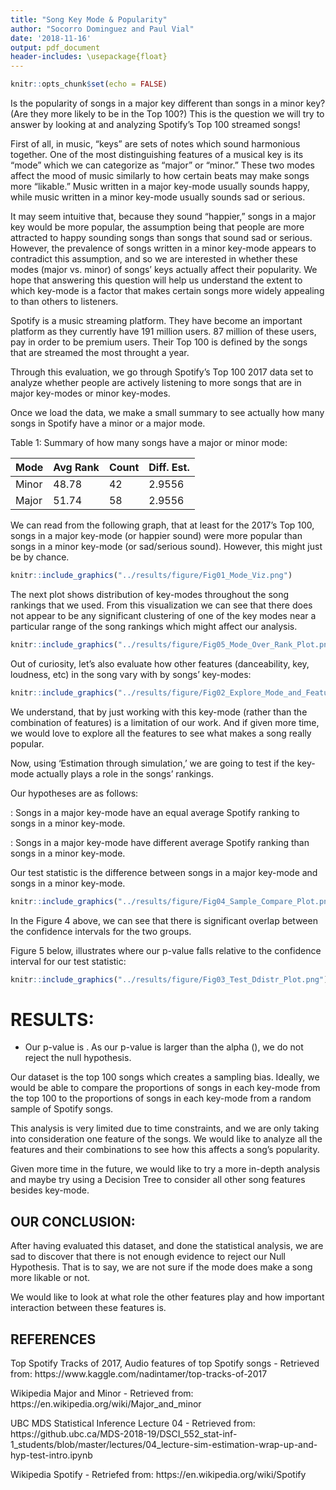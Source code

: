 ```yaml
---
title: "Song Key Mode & Popularity"
author: "Socorro Dominguez and Paul Vial"
date: '2018-11-16'
output: pdf_document
header-includes: \usepackage{float}
---
```


```r
knitr::opts_chunk$set(echo = FALSE)
```

Is the popularity of songs in a major key different than songs in a minor key? (Are they more likely to be in the Top 100?) This is the question we will try to answer by looking at and analyzing Spotify's Top 100 streamed songs! 

First of all, in music, "keys" are sets of notes which sound harmonious together. One of the most distinguishing features of a musical key is its "mode" which we can categorize as "major" or "minor." These two modes affect the mood of music similarly to how certain beats may make songs more "likable." Music written in a major key-mode usually sounds happy, while music written in a minor key-mode usually sounds sad or serious. 

It may seem intuitive that, because they sound "happier," songs in a major key would be more popular, the assumption being that people are more attracted to happy sounding songs than songs that sound sad or serious.  However, the prevalence of songs written in a minor key-mode appears to contradict this assumption, and so we are interested in whether these modes (major vs. minor) of songs' keys actually affect their popularity.  We hope that answering this question will help us understand the extent to which key-mode is a factor that makes certain songs more widely appealing to than others to listeners.

Spotify is a music streaming platform. They have become an important platform as they currently have 191 million users. 87 million of these users, pay in order to be premium users. Their Top 100 is defined by the songs that are streamed the most throught a year. 

Through this evaluation, we go through Spotify's Top 100 2017 data set to analyze whether people are actively listening to more songs that are in major key-modes or minor key-modes. 

Once we load the data, we make a small summary to see actually how many songs in Spotify have a minor or a major mode. <br>

Table 1: Summary of how many songs have a major or minor mode:

| Mode | Avg Rank | Count | Diff. Est. |
|---|---|---|---|
|Minor | 48.78 | 42 | 2.9556 |
|Major | 51.74  | 58 | 2.9556 | 

We can read from the following graph, that at least for the 2017's Top 100, songs in a major key-mode (or happier sound) were more popular than songs in a minor key-mode (or sad/serious sound). However, this might just be by chance. 

```r
knitr::include_graphics("../results/figure/Fig01_Mode_Viz.png")
```
The next plot shows distribution of key-modes throughout the song rankings that we used.  From this visualization we can see that there does not appear to be any significant clustering of one of the key modes near a particular range of the song rankings which might affect our analysis.

```r
knitr::include_graphics("../results/figure/Fig05_Mode_Over_Rank_Plot.png")
```

Out of curiosity, let's also evaluate how other features (danceability, key, loudness, etc) in the song vary with by songs' key-modes:

```r
knitr::include_graphics("../results/figure/Fig02_Explore_Mode_and_Features.png")
```

We understand, that by just working with this key-mode (rather than the combination of features) is a limitation of our work. And if given more time, we would love to explore all the features to see what makes a song really popular. 

Now, using 'Estimation through simulation,' we are going to test if the key-mode actually plays a role in the songs' rankings.

Our hypotheses are as follows:

  \textbf{$H_{0}$}: Songs in a major key-mode have an equal average Spotify ranking to songs in a minor key-mode.

  \textbf{$H_{A}$}: Songs in a major key-mode have different average Spotify ranking than songs in a minor key-mode.

Our test statistic is the difference between songs in a major key-mode and songs in a minor key-mode.

```r
knitr::include_graphics("../results/figure/Fig04_Sample_Compare_Plot.png")
```


In the Figure 4 above, we can see that there is significant overlap between the confidence intervals for the two groups.

Figure 5 below, illustrates where our p-value falls relative to the confidence interval for our test statistic:

```r
knitr::include_graphics("../results/figure/Fig03_Test_Ddistr_Plot.png")
```

# RESULTS: 

- Our p-value is \textbf{$0.622$}.  As our p-value is larger than the alpha (\textbf{$0.1$}), we do not reject the null hypothesis. 

Our dataset is the top 100 songs which creates a sampling bias.  Ideally, we would be able to compare the proportions of songs in each key-mode from the top 100 to the proportions of songs in each key-mode from a random sample of Spotify songs.

This analysis is very limited due to time constraints, and we are only taking into consideration one feature of the songs. We would like to analyze all the features and their combinations to see how this affects a song's popularity. 

Given more time in the future, we would like to try a more in-depth analysis and maybe try using a Decision Tree to consider all other song features besides key-mode. 

## OUR CONCLUSION:
After having evaluated this dataset, and done the statistical analysis, we are sad to discover that there is not enough evidence to reject our Null Hypothesis. That is to say, we are not sure if the mode does make a song more likable or not. 

We would like to look at what role the other features play and how important interaction between these features is. 

## REFERENCES

Top Spotify Tracks of 2017, Audio features of top Spotify songs - Retrieved from: https://www.kaggle.com/nadintamer/top-tracks-of-2017

Wikipedia Major and Minor - Retrieved from: https://en.wikipedia.org/wiki/Major_and_minor

UBC MDS Statistical Inference Lecture 04 - Retrieved from: https://github.ubc.ca/MDS-2018-19/DSCI_552_stat-inf-1_students/blob/master/lectures/04_lecture-sim-estimation-wrap-up-and-hyp-test-intro.ipynb

Wikipedia Spotify - Retriefed from: https://en.wikipedia.org/wiki/Spotify
